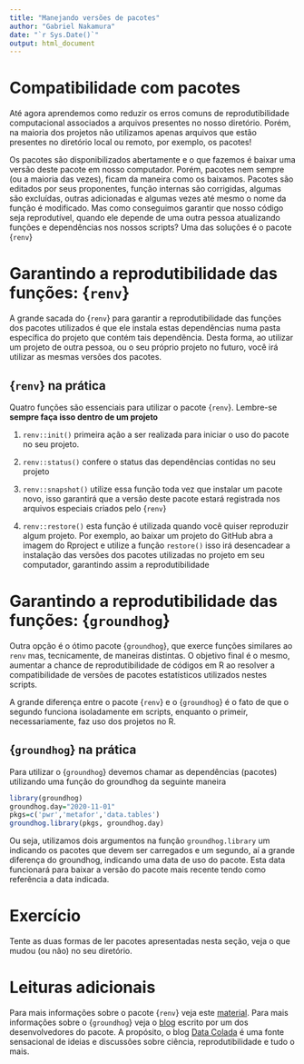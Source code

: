 ```yaml
---
title: "Manejando versões de pacotes"
author: "Gabriel Nakamura"
date: "`r Sys.Date()`"
output: html_document
---
```


# Compatibilidade com pacotes

Até agora aprendemos como reduzir os erros comuns de reprodutibilidade computacional associados a arquivos presentes no nosso diretório. Porém, na maioria dos projetos não utilizamos apenas arquivos que estão presentes no diretório local ou remoto, por exemplo, os pacotes!

Os pacotes são disponibilizados abertamente e o que fazemos é baixar uma versão deste pacote em nosso computador. Porém, pacotes nem sempre (ou a maioria das vezes), ficam da maneira como os baixamos. Pacotes são editados por seus proponentes, função internas são corrigidas, algumas são excluídas, outras adicionadas e algumas vezes até mesmo o nome da função é modificado. Mas como conseguimos garantir que nosso código seja reprodutível, quando ele depende de uma outra pessoa atualizando funções e dependências nos nossos scripts? Uma das soluções é o pacote {`renv`}

# Garantindo a reprodutibilidade das funções: {`renv`}

A grande sacada do {`renv`} para garantir a reprodutibilidade das funções dos pacotes utilizados é que ele instala estas dependências numa pasta específica do projeto que contém tais dependência. Desta forma, ao utilizar um projeto de outra pessoa, ou o seu próprio projeto no futuro, você irá utilizar as mesmas versões dos pacotes.

## {`renv`} na prática

Quatro funções são essenciais para utilizar o pacote {`renv`}. Lembre-se **sempre faça isso dentro de um projeto**

1. `renv::init()` primeira ação a ser realizada para iniciar o uso do pacote no seu projeto. 

2. `renv::status()` confere o status das dependências contidas no seu projeto

3. `renv::snapshot()` utilize essa função toda vez que instalar um pacote novo, isso garantirá que a versão deste pacote estará registrada nos arquivos especiais criados pelo {`renv`}

4. `renv::restore()` esta função é utilizada quando você quiser reproduzir algum projeto. Por exemplo, ao baixar um projeto do GitHub abra a imagem do Rproject e utilize a função `restore()` isso irá desencadear a instalação das versões dos pacotes utilizadas no projeto em seu computador, garantindo assim a reprodutibilidade


# Garantindo a reprodutibilidade das funções: {`groundhog`}

Outra opção é o ótimo pacote {`groundhog`}, que exerce funções similares ao `renv` mas, tecnicamente, de maneiras distintas. O objetivo final é o mesmo, aumentar a chance de reprodutibilidade de códigos em R ao resolver a compatibilidade de versões de pacotes estatísticos utilizados nestes scripts.

A grande diferença entre o pacote {`renv`} e o {`groundhog`} é o fato de que o segundo funciona isoladamente em scripts, enquanto o primeir, necessariamente, faz uso dos projetos no R.

## {`groundhog`} na prática

Para utilizar o {`groundhog`} devemos chamar as dependências (pacotes) utilizando uma função do groundhog da seguinte maneira

```r
library(groundhog)
groundhog.day="2020-11-01"
pkgs=c('pwr','metafor','data.tables')
groundhog.library(pkgs, groundhog.day)
```

Ou seja, utilizamos dois argumentos na função `groundhog.library` um indicando os pacotes que devem ser carregados e um segundo, aí a grande diferença do groundhog, indicando uma data de uso do pacote. Esta data funcionará para baixar a versão do pacote mais recente tendo como referência a data indicada.

# Exercício

Tente as duas formas de ler pacotes apresentadas nesta seção, veja o que mudou (ou não) no seu diretório.

# Leituras adicionais

Para mais informações sobre o pacote {`renv`} veja este [material](https://reproducibility.rocks/materials/day3/01-renv/). Para mais informações sobre o {`groundhog`} veja o [blog](https://datacolada.org/95#footnote_2_5852) escrito por um dos desenvolvedores do pacote. A propósito, o blog [Data Colada](https://datacolada.org/) é uma fonte sensacional de ideias e discussões sobre ciência, reprodutibilidade e tudo o mais.
